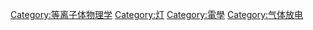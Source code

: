 {{Commonscat|Electric arc}}

[[Category:等离子体物理学|Category:等离子体物理学]]
[[Category:灯|Category:灯]]
[[Category:電學|Category:電學]]
[[Category:气体放电|Category:气体放电]]